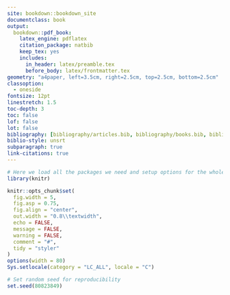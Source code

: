 ```yaml
---
site: bookdown::bookdown_site
documentclass: book
output:
  bookdown::pdf_book:
    latex_engine: pdflatex
    citation_package: natbib
    keep_tex: yes
    includes:
      in_header: latex/preamble.tex
      before_body: latex/frontmatter.tex
geometry: "a4paper, left=3.5cm, right=2.5cm, top=2.5cm, bottom=2.5cm"
classoption:
  - oneside
fontsize: 12pt
linestretch: 1.5
toc-depth: 3
toc: false
lof: false
lot: false
bibliography: [bibliography/articles.bib, bibliography/books.bib, bibliography/others.bib]
biblio-style: unsrt
subparagraph: true
link-citations: true
---
```


\mainmatter

```r
# Here we load all the packages we need and setup options for the whole thesis 
library(knitr)
```

```r
knitr::opts_chunk$set(
  fig.width = 5,
  fig.asp = 0.75,
  fig.align = "center",
  out.width = "0.8\\textwidth",
  echo = FALSE,
  message = FALSE,
  warning = FALSE,
  comment = "#",
  tidy = "styler"
)
options(width = 80)
Sys.setlocale(category = "LC_ALL", locale = "C")
```

```r
# Set random seed for reproducibility
set.seed(80823849)
```
